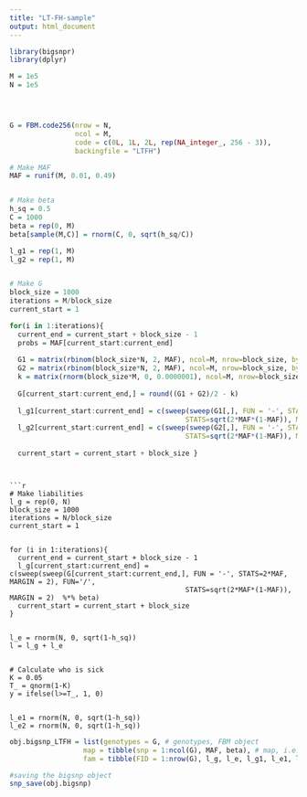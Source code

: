 ```yaml
---
title: "LT-FH-sample"
output: html_document
---
```


```r
library(bigsnpr)
library(dplyr)

M = 1e5
N = 1e5




G = FBM.code256(nrow = N,
                ncol = M,
                code = c(0L, 1L, 2L, rep(NA_integer_, 256 - 3)),
                backingfile = "LTFH")


```





```r
# Make MAF
MAF = runif(M, 0.01, 0.49)


# Make beta
h_sq = 0.5
C = 1000
beta = rep(0, M)
beta[sample(M,C)] = rnorm(C, 0, sqrt(h_sq/C))

l_g1 = rep(1, M)
l_g2 = rep(1, M)


# Make G
block_size = 1000
iterations = M/block_size
current_start = 1

for(i in 1:iterations){
  current_end = current_start + block_size - 1
  probs = MAF[current_start:current_end]
  
  G1 = matrix(rbinom(block_size*N, 2, MAF), ncol=M, nrow=block_size, byrow = TRUE)
  G2 = matrix(rbinom(block_size*N, 2, MAF), ncol=M, nrow=block_size, byrow = TRUE)
  k = matrix(rnorm(block_size*M, 0, 0.0000001), ncol=M, nrow=block_size, byrow = TRUE)
  
  G[current_start:current_end,] = round((G1 + G2)/2 - k)
  
  l_g1[current_start:current_end] = c(sweep(sweep(G1[,], FUN = '-', STATS=2*MAF, MARGIN = 2), FUN='/',
                                           STATS=sqrt(2*MAF*(1-MAF)), MARGIN = 2)  %*% beta)
  l_g2[current_start:current_end] = c(sweep(sweep(G2[,], FUN = '-', STATS=2*MAF, MARGIN = 2), FUN='/',
                                           STATS=sqrt(2*MAF*(1-MAF)), MARGIN = 2)  %*% beta)
  
  current_start = current_start + block_size }


```
```


```r
# Make liabilities
l_g = rep(0, N)
block_size = 1000
iterations = N/block_size
current_start = 1


for (i in 1:iterations){
  current_end = current_start + block_size - 1
  l_g[current_start:current_end] = c(sweep(sweep(G[current_start:current_end,], FUN = '-', STATS=2*MAF, MARGIN = 2), FUN='/',
                                           STATS=sqrt(2*MAF*(1-MAF)), MARGIN = 2)  %*% beta)
  current_start = current_start + block_size
}
  

l_e = rnorm(N, 0, sqrt(1-h_sq))
l = l_g + l_e


# Calculate who is sick
K = 0.05
T_ = qnorm(1-K)
y = ifelse(l>=T_, 1, 0)


l_e1 = rnorm(N, 0, sqrt(1-h_sq))
l_e2 = rnorm(N, 0, sqrt(1-h_sq))

```


```r

obj.bigsnp_LTFH = list(genotypes = G, # genotypes, FBM object
                  map = tibble(snp = 1:ncol(G), MAF, beta), # map, i.e. SNP info
                  fam = tibble(FID = 1:nrow(G), l_g, l_e, l_g1, l_e1, l_g2, l_e2)) # fam, i.e. info on individuals

#saving the bigsnp object
snp_save(obj.bigsnp)

```


